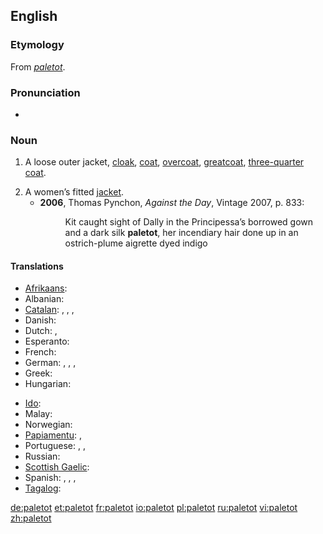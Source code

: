 ==English==

===Etymology===
From {{etyl|fr}} ''[[#French|paletot]]''.

===Pronunciation===
* {{IPA|/ˈpælɪtəʊ/}}

===Noun===
{{en-noun}}

# {{historical}} A loose outer jacket, [[cloak]], [[coat]], [[overcoat]], [[greatcoat]], [[three-quarter coat]].
# A women’s fitted [[jacket]].
#* '''2006''', Thomas Pynchon, ''Against the Day'', Vintage 2007, p. 833:
#*: Kit caught sight of Dally in the Principessa’s borrowed gown and a dark silk '''paletot''', her incendiary hair done up in an ostrich-plume aigrette dyed indigo

====Translations====
{{trans-top|A loose outer jacket, overcoat}}
* [[Afrikaans]]: {{t-|af|jas|xs=Afrikaans}}
* Albanian: {{t|sq|pallto|xs=Albanian}}
* [[Catalan]]: {{t|ca|abric|m}}, {{t|ca|gavany|m}}, {{t|ca|paltó|m}}, {{t|ca|sobretot|m}}
* Danish: {{t|da|frakke}}
* Dutch: {{t+|nl|jas|m}}, {{t|nl|overjas|m}}
* Esperanto: {{t-|eo|palto|xs=Esperanto}}
* French: {{t+|fr|paletot}}
* German: {{t+|de|Mantel|m}}, {{t-|de|Paletot|m}}, {{t-|de|Überrock|m}}, {{t-|de|Überzieher|m}}
* Greek: {{t|el|σακάκι|n|sc=Grek}}
* Hungarian: {{t+|hu|kabát}}
{{trans-mid}}
* [[Ido]]: {{t|io|paltoto|xs=Ido}}
* Malay: {{t-|ms|jas|xs=Malay}}
* Norwegian: {{t|no|frakk}}
* [[Papiamentu]]: {{tø|pap|bachi|xs=Papiamentu}}, {{tø|pap|yas|xs=Papiamentu}}
* Portuguese: {{t|pt|casacão|m}}, {{t+|pt|paletó|m}}, {{t+|pt|sobretudo|m}}
* Russian: {{t+|ru|пальто|n|tr=pal’tó|sc=Cyrl}}
* [[Scottish Gaelic]]: {{t-|gd|còta|xs=Scottish Gaelic}}
* Spanish: {{t+|es|gabán|m}}, {{t+|es|paletó|m}}, {{t+|es|sobretodo|m}}, {{t+|es|abrigo|m}}
* [[Tagalog]]: {{t-|tl|amerikána|xs=Tagalog}}
{{trans-bottom}}

[[de:paletot]]
[[et:paletot]]
[[fr:paletot]]
[[io:paletot]]
[[pl:paletot]]
[[ru:paletot]]
[[vi:paletot]]
[[zh:paletot]]
